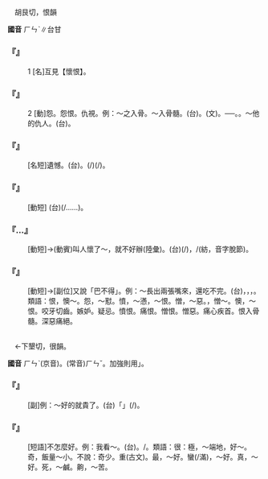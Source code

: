 
=={{ruby|恨|ㄏㄣˋ}}==

　胡艮切，恨韻

'''國音''' <rt>ㄏㄣˋ</rt>∥台甘

    

==='''『{{ruby|恨|ㄏㄣˋ}}』'''===
:1  [名]互見【懷恨】。
    

==='''『{{ruby|恨|ㄏㄣˋ}}』'''===
:2  [動]怨。怨恨。仇視。例：～之入骨。～入骨髓。(台){{ruby|恨|ㄏㄨㄣ˫}}{{ruby|之|ㄐㄧ}}{{ruby|入|ㆢㄧㆴ ͘}}{{ruby|/|ㄌㄧㆴ ͘}}{{ruby|骨|ㄍㄨㆵ}}。{{ruby|恨|ㄏㄨㄣ˫}}{{ruby|入|ㆢㄧㆴ ͘}}{{ruby|/|ㄌㄧㆴ ͘}}{{ruby|骨|ㄍㄨㆵ}}{{ruby|髓|ㄘㄨㆤˋ}}(文)。──{{ruby|恨|ㄏㄨㄣ˫}}{{ruby|<mark>&#xffa42;</mark>|ㄍㄚㆷ}}{{ruby|<mark>&#xffa45;</mark>|ㆠㆤ˫}}{{ruby|/|ㆠㄨㆤ˫}}{{ruby|講|ㄍㆲˋ}}{{ruby|得|ㄉㄧㆤㆶ}}{{ruby|/|ㄉㄧㆵ}}。{{ruby|恨|ㄏㄨㄣ˫}}{{ruby|伊|ㄧ}}{{ruby|<mark>&#xffa42;</mark>|ㄍㄚㆷ}}{{ruby|<mark>&#xffa49;</mark>|ㆠㆤㆷ}}{{ruby|咬|ㄍㄚ˫}}{{ruby|牙|ㆣㆤˊ}}{{ruby|切|ㄑㄧㄚㆵ}}{{ruby|齒|ㄎㄧˋ}}。～他的仇人。(台){{ruby|怨|ㄨㄢ˪}}{{ruby|恨|ㄏㄨㄣ˫}}{{ruby|伊|ㄧ}}{{ruby|丌|ㆤ}}{{ruby|冤|ㄨㄢ}}{{ruby|仇|ㄒㄧㄨˊ}}{{ruby|人|ㄌㄤˊ}}。
    

==='''『{{ruby|恨|ㄏㄣˋ}}{{ruby|事|ㄕˋ}}』'''===
: [名短]遺憾。(台){{ruby|遺|ㄨㄧˊ}}{{ruby|憾|ㄏㆰ˫}}。{{ruby|不|ㄅㄨㆵ}}{{ruby|如|ㄌㄨˊ}}{{ruby|意|ㄧ˪}}{{ruby|丌|ㆤ}}{{ruby|載|ㄉㄞ˫}}(/{{ruby|戴|ㄉㄞ˪}}){{ruby|事|ㄐㄧ˪}}(/{{ruby|事|ㄉㄞ˫}}{{ruby|情|ㄐㄧ˪}})。
    

==='''『{{ruby|可|ㄎㄜˇ}}{{ruby|恨|ㄏㄣˋ}}』'''===
: [動短] (台){{ruby|誠|ㄐㄧㆩˊ}}{{ruby|切|ㄘㆤㆷ}}(/{{ruby|慼|ㄘㆤㆷ}}……)。
    

==='''『{{ruby|懷|ㄏㄨㄞˊ}}…{{ruby|恨|ㄏㄣˋ}}』'''===
: [動短]→(動賓)叫人懷了～，就不好辦(陸彙)。(台){{ruby|付|ㄏㆦ˫}}{{ruby|人|ㄌㄤˊ}}{{ruby|<mark>&#xf8f6c;</mark>|ㄎㄧㄜㆷ}}{{ruby|恨|ㄏㄨㄣ˫}}{{ruby|著|ㄉㄧㄜㆷ}}(/{{ruby|都|ㄉㄜ˫}}){{ruby|歹|ㄆㆮˋ}}{{ruby|處|ㄘㄨˋ}}{{ruby|理|ㄌㄧˋ}}，/{{ruby|歹|ㄆㆮˋ}}{{ruby|紡|ㄆㄤˋ}}(紡，音字脫節)。
    

==='''『{{ruby|恨|ㄏㄣˋ}}{{ruby|不|ㄅㄨˋ}}{{ruby|得|ㄉㄜˊ}}』'''===
: [動短]→[副位]又說「巴不得」。例：～長出兩張嘴來，還吃不完。(台){{ruby|恨|ㄏㄨㄣ˫}}{{ruby|無|ㆠㄜˊ}}{{ruby|兩|ㄋㆭ˫}}{{ruby|個|ㆤˊ}}{{ruby|嘴|ㄘㄨㄧ˪}}{{ruby|來|ㄌㄞˊ}}{{ruby|食|ㄐㄧㄚㆷ ͘}}，{{ruby|加|ㄍㆤ}}{{ruby|生|ㄙㆥ}}{{ruby|/|ㄒㆪ}}{{ruby|一|ㄐㄧㆵ ͘}}{{ruby|個|ㆤˊ}}{{ruby|嘴|ㄘㄨㄧ˪}}，{{ruby|來|ㄌㄞˊ}}{{ruby|食|ㄐㄧㄚㆷ ͘}}，{{ruby|<mark>&#xffaca;</mark>|ㄇㄚ˫}}{{ruby|食|ㄐㄧㄚㆷ ͘}}{{ruby|<mark>&#xffa45;</mark>|ㆠㆤ˫}}{{ruby|/|ㆠㄨㆤ˫}}{{ruby|完|ㄨㄢˊ}}。類語：恨，懊～。怨，～懟。憤，～懣，～恨。憎，～惡。{{ruby|惡|ㄨˋ}}，憎～。懊，～恨。咬牙切齒。嫉妒。疑忌。憤恨。痛恨。憎恨。憎惡。痛心疾首。恨入骨髓。深惡痛絕。
    

=={{ruby|很|ㄏㄣˋ}}==

　←下墾切，很韻{{ruby|＝|ㄏㄣˇ}}。

'''國音''' <rt>ㄏㄣˋ</rt>(京音)。(常音)<rt>ㄏㄣˇ</rt>。加強則用{{ruby|「|ㄏㄣˋ}}」。

    

==='''『{{ruby|很|ㄏㄣˋ}}』'''===
: [副]例：～好的就貴了。(台)「{{ruby|真|ㄐㄧㄣ}}」{{ruby|好|ㄏㄜˋ}}{{ruby|丌|ㆤ}}{{ruby|著|ㄉㄧㄜㆷ}}(/{{ruby|都|ㄉㄜ˫}}){{ruby|貴|ㄍㄨㄧ˪}}。
    

==='''『{{ruby|不|ㄅㄨˋ}}{{ruby|很|ㄏㄣˋ}}{{ruby|好|ㄏㄠˇ}}』'''===
: [短語]不怎麼好。例：我看～。(台){{ruby|我|ㆣㄨㄚˋ}}{{ruby|想|ㄒㄧㆧ˫}}{{ruby|/|ㄒㄧㆫ˫}}{{ruby|無|ㆠㄜˊ}}{{ruby|若|ㆣㄨㄚ˫}}{{ruby|好|ㄏㄜˋ}}。/{{ruby|無|ㆠㄜˊ}}{{ruby|按|ㄢ˪}}{{ruby|怎|ㄗㄨㆩˋ}}{{ruby|好|ㄏㄜˋ}}。類語：很：極，～端地，好～。奇，飯量～小。不說：奇少。重(古文)。最，～好。蠻(/滿)，～好。真，～好。死，～鹹。齁，～苦。
    

